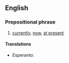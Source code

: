 ==English==

===Prepositional phrase===
{{en-PP|[[at]] [[this]] [[moment]] [[in]] [[time]]|-}}

# [[currently]], [[now]], [[at present]]

====Translations====
{{trans-top|currently}}
* Esperanto: {{t-|eo|ĉimomente}}
{{trans-mid}}
{{trans-bottom}}